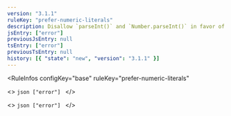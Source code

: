 ```yaml
---
version: "3.1.1"
ruleKey: "prefer-numeric-literals"
description: Disallow `parseInt()` and `Number.parseInt()` in favor of binary, octal, and hexadecimal literals
jsEntry: ["error"]
previousJsEntry: null
tsEntry: ["error"]
previousTsEntry: null
history: [{ "state": "new", "version": "3.1.1" }]
---
```


<RuleInfos 
  configKey="base" 
  ruleKey="prefer-numeric-literals" 
>
  <>
    ```json
    ["error"]
    ```
  </>

  <>
    ```json
    ["error"]
    ```
  </>
</RuleInfos>
